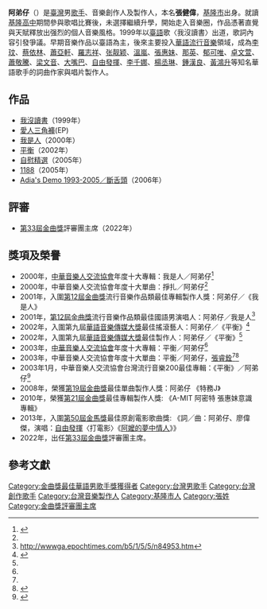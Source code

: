 {{not|阿吉仔}}
{{Multiple issues|
{{BLPsources|time=2022-05-18T06:40:27+00:00}}
{{Citation style|time=2022-05-18T06:40:27+00:00}}
{{Copy edit|time=2022-05-18T06:45:32+00:00}}
}}
{{藝人
| 姓名 = 阿弟仔
| 本名 = 張健偉
| 類型 = 男歌手
| 圖片 = 
| 圖片尺寸 = 
| 圖片簡介 =
| 外文名 = 
| 外文 =
| 英文名 = 
| 羅馬拼音 = Adia
| 綽號 = 
| 國籍 = {{ROC}}
| 出生日期 = {{birth_date_and_age|1976|12|12}}
| 出生地點 = {{ROC|臺灣省}}[[基隆市|基隆市]]<!--1945年~2000年基隆市由臺灣省所管轄-->
| 逝世日期 =
| 逝世地點 =
| 職業 = 填詞人、作曲家、歌手、製作人
| 語言 = [[中華民國國語|國語]]、[[臺語|臺語]]
| 教育程度 = [[臺灣省立基隆高級中學|臺灣省立基隆高級中學]]（畢業）
| 音樂類型 = 
| 演奏樂器 = 
| 代表作 = 《我沒讀書》
| 活躍年代 = 1999年-至今
| 唱片公司 =  
| 經紀公司 =  
| 網站 = 
| goldenmelodyawards = {{Awards|[[最佳專輯製作人獎_(金曲獎)|最佳專輯製作人獎]]|2010年|《[[阿密特|Amit]]》}}{{Awards|[[最佳單曲製作人獎_(金曲獎)|最佳單曲製作人獎]]|2008年|《[[特務J_(歌曲)|特務J]]》}}{{Awards|[[最佳華語男歌手獎_(金曲獎)|最佳國語男演唱人獎]]|2001年|《我是人》}}
| 獎項 = 
| imdb = 5816760
}}

'''阿弟仔'''（{{bd|1976年|12月12日}}）是[[臺灣|臺灣]]男[[歌手|歌手]]、音樂創作人及製作人，本名'''張健偉'''，[[基隆市|基隆市]]出身。就讀[[國立基隆高級中學|基隆高中]]期間參與歌唱比賽後，未選擇繼續升學，開始走入音樂圈，作品憑著直覺與天賦釋放出强烈的個人音樂風格。1999年以[[臺語|臺語]]歌〈我沒讀書〉出道，歌詞內容引發爭議。早期音樂作品以臺語為主，後來主要投入[[華語流行音樂|華語流行音樂]]領域，成為[[李玟|李玟]]、[[蔡依林|蔡依林]]、[[蕭亞軒|蕭亞軒]]、[[羅志祥|羅志祥]]、[[张靓颖|张靓颖]]、[[溫嵐|溫嵐]]、[[張惠妹|張惠妹]]、[[那英|那英]]、[[郁可唯|郁可唯]]、[[卓文萱|卓文萱]]、[[蕭敬騰|蕭敬騰]]、[[梁文音|梁文音]]、[[大嘴巴|大嘴巴]]、[[自由發揮|自由發揮]]、[[李千娜|李千娜]]、[[楊丞琳|楊丞琳]]、[[鍾漢良|鍾漢良]]、[[黃鴻升|黃鴻升]]等知名華語歌手的詞曲作家與唱片製作人。

==作品==
*[[我沒讀書|我沒讀書]]（1999年）
*[[愛人三角褲|愛人三角褲]](EP)
*[[我是人|我是人]]（2000年）
*[[平衡_(專輯)|平衡]]（2002年）
*[[自慰精選|自慰精選]]（2005年）
*[[1188|1188]]（2005年）
*[[Adia's_Demo_1993-2005／斷舌頭|Adia's Demo 1993-2005／斷舌頭]]（2006年）

==評審==
*[[第33屆金曲獎|第33屆金曲獎]]評審團主席（2022年）

==獎項及榮譽==
*2000年，[[中華音樂人交流協會|中華音樂人交流協會]]年度十大專輯：我是人／阿弟仔<ref name="musicman.org.tw">{{cite web |url=http://www.musicman.org.tw/musicman/library_detail.php?song_no=63 |title=存档副本 |accessdate=2011-08-20  |deadurl=yes |archiveurl=https://web.archive.org/web/20090601190032/http://www.musicman.org.tw/musicman/library_detail.php?song_no=63 |archivedate=2009-06-01 }}</ref>
*2000年，中華音樂人交流協會年度十大單曲：掙扎／阿弟仔<ref name="musicman.org.tw"/>
*2001年，入圍[[第12屆金曲獎|第12屆金曲獎]]流行音樂作品類最佳專輯製作人獎：阿弟仔／《我是人》
*2001年，[[第12屆金曲獎|第12屆金曲獎]]流行音樂作品類最佳國語男演唱人：阿弟仔／我是人<ref>http://wwwga.epochtimes.com/b5/1/5/5/n84953.htm{{Dead link|date=2018年6月 |bot=InternetArchiveBot |fix-attempted=no }}</ref>
*2002年，入圍第九屆[[華語音樂傳媒大獎|華語音樂傳媒大獎]]最佳搖滾藝人：阿弟仔／《平衡》<ref name="nddaily.com">{{cite web |url=http://www.nddaily.com/cma/music/lijie/4/200906/t20090604_1066126.shtml |title=存档副本 |accessdate=2009年10月12日 |deadurl=yes |archiveurl=https://web.archive.org/web/20100204103019/http://www.nddaily.com/cma/music/lijie/4/200906/t20090604_1066126.shtml |archivedate=2010年2月4日 |df= }}</ref>
*2002年，入圍第九屆[[華語音樂傳媒大獎|華語音樂傳媒大獎]]最佳製作人：阿弟仔／《平衡》<ref name="nddaily.com"/>
*2003年，[[中華音樂人交流協會|中華音樂人交流協會]]年度十大專輯：平衡／阿弟仔<ref name="musicman.org.tw"/>
*2003年，中華音樂人交流協會年度十大單曲：平衡／阿弟仔，[[張睿銓|張睿銓]]<ref name="musicman.org.tw"/><ref>{{Cite web |url=http://darkbrq.pixnet.net/blog/post/26527596 |title=存档副本 |access-date=2009-10-13 |archive-date=2010-11-14 |archive-url=https://web.archive.org/web/20101114181826/http://darkbrq.pixnet.net/blog/post/26527596 |dead-url=no }}</ref>
*2003年1月，中華音樂人交流協會台灣流行音樂200最佳專輯：《平衡》／阿弟仔<ref>{{cite web |url=http://www.musicman.org.tw/musicman/library_detail.php?song_no=67 |title=存档副本 |accessdate=2011-09-30 |deadurl=yes |archiveurl=https://web.archive.org/web/20090222110624/http://www.musicman.org.tw/musicman/library_detail.php?song_no=67 |archivedate=2009-02-22 }}</ref>
*2008年，榮獲[[第19屆金曲獎|第19屆金曲獎]]最佳單曲製作人獎：阿弟仔 《特務J》
*2010年，榮獲[[第21屆金曲獎|第21屆金曲獎]]最佳專輯製作人獎: 《A-MIT 阿密特 張惠妹意識專輯》
*2013年，入圍[[第50屆金馬獎|第50屆金馬獎]]最佳原創電影歌曲獎: 《詞╱曲：阿弟仔、廖偉傑，演唱：[[自由發揮|自由發揮]]〈打電影〉《[[阿嬤的夢中情人|阿嬤的夢中情人]]》》
*2022年，出任[[第33屆金曲獎|第33屆金曲獎]]評審團主席。

==參考文獻==
{{reflist}}

{{Golden-Melody-M}}
{{Golden-Melody-Producer}}
{{Golden-Melody-Producer-Single}}

{{DEFAULTSORT:A阿}}
[[Category:金曲獎最佳華語男歌手獎獲得者|Category:金曲獎最佳華語男歌手獎獲得者]]
[[Category:台灣男歌手|Category:台灣男歌手]]
[[Category:台灣創作歌手|Category:台灣創作歌手]]
[[Category:台灣音樂製作人|Category:台灣音樂製作人]]
[[Category:基隆市人|Category:基隆市人]]
[[Category:張姓|Category:張姓]]
[[Category:金曲獎評審團主席|Category:金曲獎評審團主席]]